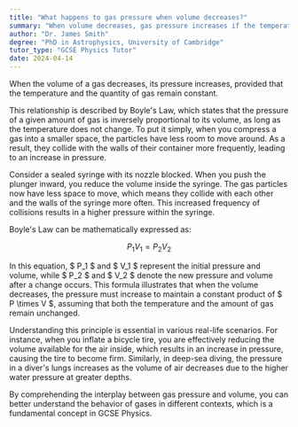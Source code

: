 ```yaml
---
title: "What happens to gas pressure when volume decreases?"
summary: "When volume decreases, gas pressure increases if the temperature and amount of gas remain constant."
author: "Dr. James Smith"
degree: "PhD in Astrophysics, University of Cambridge"
tutor_type: "GCSE Physics Tutor"
date: 2024-04-14
---
```


When the volume of a gas decreases, its pressure increases, provided that the temperature and the quantity of gas remain constant.

This relationship is described by Boyle's Law, which states that the pressure of a given amount of gas is inversely proportional to its volume, as long as the temperature does not change. To put it simply, when you compress a gas into a smaller space, the particles have less room to move around. As a result, they collide with the walls of their container more frequently, leading to an increase in pressure.

Consider a sealed syringe with its nozzle blocked. When you push the plunger inward, you reduce the volume inside the syringe. The gas particles now have less space to move, which means they collide with each other and the walls of the syringe more often. This increased frequency of collisions results in a higher pressure within the syringe.

Boyle's Law can be mathematically expressed as:

$$ P_1 V_1 = P_2 V_2 $$

In this equation, $ P_1 $ and $ V_1 $ represent the initial pressure and volume, while $ P_2 $ and $ V_2 $ denote the new pressure and volume after a change occurs. This formula illustrates that when the volume decreases, the pressure must increase to maintain a constant product of $ P \times V $, assuming that both the temperature and the amount of gas remain unchanged.

Understanding this principle is essential in various real-life scenarios. For instance, when you inflate a bicycle tire, you are effectively reducing the volume available for the air inside, which results in an increase in pressure, causing the tire to become firm. Similarly, in deep-sea diving, the pressure in a diver's lungs increases as the volume of air decreases due to the higher water pressure at greater depths.

By comprehending the interplay between gas pressure and volume, you can better understand the behavior of gases in different contexts, which is a fundamental concept in GCSE Physics.
    